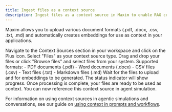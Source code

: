 ```yaml
---
title: Ingest files as a context source
description: Ingest files as a context source in Maxim to enable RAG context for your GenAI application.
---
```



Maxim allows you to upload various document formats (.pdf, .docx, .csv, .txt, .md) and automatically creates embeddings for use as context in your applications.

<Steps>
<Step title="Navigate to Context Sources">
Navigate to the Context Sources section in your workspace and click on the Plus icon.
</Step>

<Step title="Select Files source type">
Select "Files" as your context source type.
</Step>

<Step title="Upload your documents">
Drag and drop your files or click "Browse files" and select files from your system.
Supported formats:
- PDF documents (.pdf)
- Word documents (.docx)
- CSV files (.csv)
- Text files (.txt)
- Markdown files (.md)
</Step>

<Step title="Wait for processing">
Wait for the files to upload and for embeddings to be generated. The status indicator will show progress.
</Step>

<Step title="Use your context source">
Once processing is complete, your files are ready to be used as context. You can now reference this context source in agent simulation.
</Step>
</Steps>

For information on using context sources in agentic simulations and conversations, see our guide on [using context in prompts and workflows](/docs/evaluate/how-to/evaluate-prompts/rag-quality).